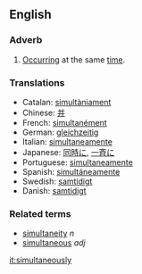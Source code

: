 ==English==
===Adverb===
# [[Occur]]ring at the same [[time]].

===Translations===
*Catalan: [[simultàniament]]
*Chinese: [[并]]
*French: [[simultanément]]
*German: [[gleichzeitig]]
*Italian: [[simultaneamente]]
*Japanese: [[同時に]], [[一斉に]]
*Portuguese: [[simultaneamente]]
*Spanish: [[simultáneamente]]
*Swedish: [[samtidigt]] 
*Danish: [[samtidigt]]

===Related terms===
*[[simultaneity]] ''n''
*[[simultaneous]] ''adj''

[[it:simultaneously]]